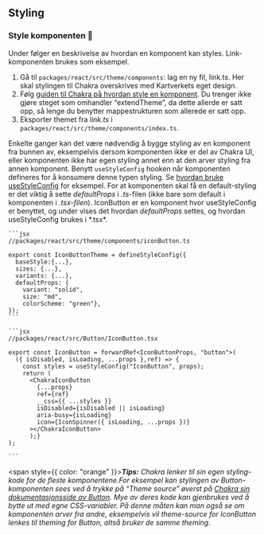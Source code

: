 
<Meta title="Info/Bidra/Style" />

## Styling

### Style komponenten 🎨

Under følger en beskrivelse av hvordan en komponent kan styles. Link-komponenten brukes som eksempel.

1.  Gå til `packages/react/src/theme/components`: lag en ny fil, link.ts. Her skal stylingen til Chakra overskrives med Kartverkets eget design.
2.  Følg [guiden til Chakra på hvordan style en komponent](https://chakra-ui.com/docs/styled-system/component-style).
    Du trenger ikke gjøre steget som omhandler “extendTheme”, da dette allerde er satt opp, så lenge du benytter mappestrukturen som allerede er satt opp.
3.  Eksporter themet fra _link.ts_ i `packages/react/src/theme/components/index.ts`.

Enkelte ganger kan det være nødvendig å bygge styling av en komponent fra bunnen av, eksempelvis dersom komponenten ikke er del av Chakra UI, eller komponenten ikke har egen styling annet enn at den arver styling fra annen komponent.
Benytt `useStyleConfig` hooken når komponenten defineres for å konsumere denne typen styling. Se [hvordan bruke useStyleConfig](https://chakra-ui.com/docs/styled-system/component-style#usestyleconfig-api) for eksempel.
For at komponenten skal få en default-styling er det viktig å sette _defaultProps_ i _.ts_-filen (ikke bare som default i komponenten i _.tsx-filen_).
IconButton er en komponent hvor useStyleConfig er benyttet, og under vises det hvordan _defaultProps_ settes, og hvordan useStyleConfig brukes i \*.tsx\*.

    ```jsx
    //packages/react/src/theme/components/iconButton.ts

    export const IconButtonTheme = defineStyleConfig({
      baseStyle:{...},
      sizes: {...},
      variants: {...},
      defaultProps: {
        variant: "solid",
        size: "md",
        colorScheme: "green"},
    });
    ```

    ```jsx
    //packages/react/src/Button/IconButton.tsx

    export const IconButton = forwardRef<IconButtonProps, "button">(
      ({ isDisabled, isLoading, ...props },ref) => {
        const styles = useStyleConfig("IconButton", props);
        return (
          <ChakraIconButton
            {...props}
            ref={ref}
            __css={{ ...styles }}
            isDisabled={isDisabled || isLoading}
            aria-busy={isLoading}
            icon={IconSpinner({ isLoading, ...props })}
          ></ChakraIconButton>
          );}
    );

    ```

<span style={{ color: "orange" }}>**_Tips:_**</span> _Chakra lenker til sin egen styling-kode for de fleste komponentene.For
eksempel kan stylingen av Button-komponenten sees ved å trykke på “Theme source” øverst på [Chakra sin dokumentasjonsside
av Button](https://chakra-ui.com/docs/components/button/usage)._ _Mye av deres kode kan gjenbrukes ved å bytte ut med egne
CSS-variabler._ _På denne måten kan man også se om komponenten arver fra andre, eksempelvis vil theme-source for IconButton
lenkes til theming for Button, altså bruker de samme theming._
